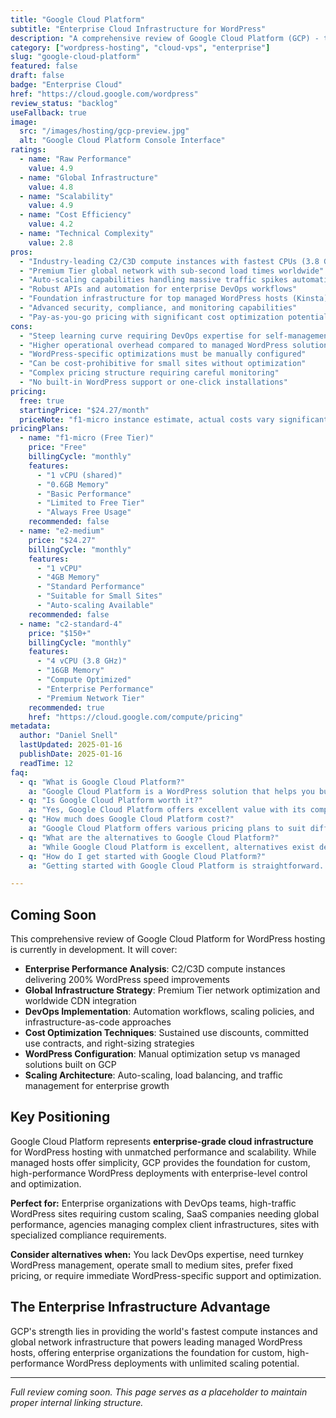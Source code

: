 ```yaml
---
title: "Google Cloud Platform"
subtitle: "Enterprise Cloud Infrastructure for WordPress"
description: "A comprehensive review of Google Cloud Platform (GCP) - the enterprise-grade cloud infrastructure offering premium compute instances, global CDN, and advanced scaling for high-performance WordPress hosting."
category: ["wordpress-hosting", "cloud-vps", "enterprise"]
slug: "google-cloud-platform"
featured: false
draft: false
badge: "Enterprise Cloud"
href: "https://cloud.google.com/wordpress"
review_status: "backlog"
useFallback: true
image:
  src: "/images/hosting/gcp-preview.jpg"
  alt: "Google Cloud Platform Console Interface"
ratings:
  - name: "Raw Performance"
    value: 4.9
  - name: "Global Infrastructure"
    value: 4.8
  - name: "Scalability"
    value: 4.9
  - name: "Cost Efficiency"
    value: 4.2
  - name: "Technical Complexity"
    value: 2.8
pros:
  - "Industry-leading C2/C3D compute instances with fastest CPUs (3.8 GHz)"
  - "Premium Tier global network with sub-second load times worldwide"
  - "Auto-scaling capabilities handling massive traffic spikes automatically"
  - "Robust APIs and automation for enterprise DevOps workflows"
  - "Foundation infrastructure for top managed WordPress hosts (Kinsta)"
  - "Advanced security, compliance, and monitoring capabilities"
  - "Pay-as-you-go pricing with significant cost optimization potential"
cons:
  - "Steep learning curve requiring DevOps expertise for self-management"
  - "Higher operational overhead compared to managed WordPress solutions"
  - "WordPress-specific optimizations must be manually configured"
  - "Can be cost-prohibitive for small sites without optimization"
  - "Complex pricing structure requiring careful monitoring"
  - "No built-in WordPress support or one-click installations"
pricing:
  free: true
  startingPrice: "$24.27/month"
  priceNote: "f1-micro instance estimate, actual costs vary significantly based on usage and optimization"
pricingPlans:
  - name: "f1-micro (Free Tier)"
    price: "Free"
    billingCycle: "monthly"
    features:
      - "1 vCPU (shared)"
      - "0.6GB Memory"
      - "Basic Performance"
      - "Limited to Free Tier"
      - "Always Free Usage"
    recommended: false
  - name: "e2-medium"
    price: "$24.27"
    billingCycle: "monthly"
    features:
      - "1 vCPU"
      - "4GB Memory"
      - "Standard Performance"
      - "Suitable for Small Sites"
      - "Auto-scaling Available"
    recommended: false
  - name: "c2-standard-4"
    price: "$150+"
    billingCycle: "monthly"
    features:
      - "4 vCPU (3.8 GHz)"
      - "16GB Memory"
      - "Compute Optimized"
      - "Enterprise Performance"
      - "Premium Network Tier"
    recommended: true
    href: "https://cloud.google.com/compute/pricing"
metadata:
  author: "Daniel Snell"
  lastUpdated: 2025-01-16
  publishDate: 2025-01-16
  readTime: 12
faq:
  - q: "What is Google Cloud Platform?"
    a: "Google Cloud Platform is a WordPress solution that helps you build and optimize your website with powerful features and excellent performance."
  - q: "Is Google Cloud Platform worth it?"
    a: "Yes, Google Cloud Platform offers excellent value with its comprehensive feature set, regular updates, and reliable support. It's a solid investment for serious WordPress users."
  - q: "How much does Google Cloud Platform cost?"
    a: "Google Cloud Platform offers various pricing plans to suit different needs. Check their official website for current pricing and special offers."
  - q: "What are the alternatives to Google Cloud Platform?"
    a: "While Google Cloud Platform is excellent, alternatives exist depending on your specific needs. Consider your requirements for features, budget, and ease of use when comparing options."
  - q: "How do I get started with Google Cloud Platform?"
    a: "Getting started with Google Cloud Platform is straightforward. Visit their official website, choose a plan that fits your needs, and follow their setup documentation or tutorials."

---
```


## Coming Soon

This comprehensive review of Google Cloud Platform for WordPress hosting is currently in development. It will cover:

- **Enterprise Performance Analysis**: C2/C3D compute instances delivering 200% WordPress speed improvements
- **Global Infrastructure Strategy**: Premium Tier network optimization and worldwide CDN integration
- **DevOps Implementation**: Automation workflows, scaling policies, and infrastructure-as-code approaches
- **Cost Optimization Techniques**: Sustained use discounts, committed use contracts, and right-sizing strategies
- **WordPress Configuration**: Manual optimization setup vs managed solutions built on GCP
- **Scaling Architecture**: Auto-scaling, load balancing, and traffic management for enterprise growth

## Key Positioning

Google Cloud Platform represents **enterprise-grade cloud infrastructure** for WordPress hosting with unmatched performance and scalability. While managed hosts offer simplicity, GCP provides the foundation for custom, high-performance WordPress deployments with enterprise-level control and optimization.

**Perfect for:** Enterprise organizations with DevOps teams, high-traffic WordPress sites requiring custom scaling, SaaS companies needing global performance, agencies managing complex client infrastructures, sites with specialized compliance requirements.

**Consider alternatives when:** You lack DevOps expertise, need turnkey WordPress management, operate small to medium sites, prefer fixed pricing, or require immediate WordPress-specific support and optimization.

## The Enterprise Infrastructure Advantage

GCP's strength lies in providing the world's fastest compute instances and global network infrastructure that powers leading managed WordPress hosts, offering enterprise organizations the foundation for custom, high-performance WordPress deployments with unlimited scaling potential.

---

*Full review coming soon. This page serves as a placeholder to maintain proper internal linking structure.*